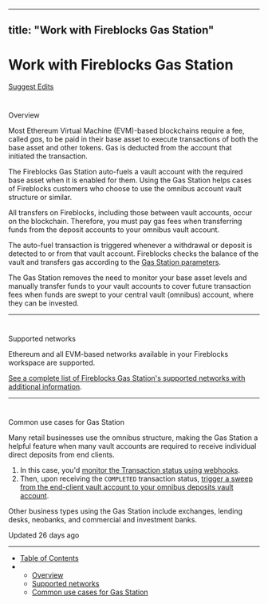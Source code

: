 ---
  title: "Work with Fireblocks Gas Station"
  ---
  
  # Work with Fireblocks Gas Station

[Suggest Edits](/edit/work-with-gas-station)

# 

Overview

[](#overview)

Most Ethereum Virtual Machine (EVM)-based blockchains require a fee, called _gas_, to be paid in their base asset to execute transactions of both the base asset and other tokens. Gas is deducted from the account that initiated the transaction.

The Fireblocks Gas Station auto-fuels a vault account with the required base asset when it is enabled for them. Using the Gas Station helps cases of Fireblocks customers who choose to use the omnibus account vault structure or similar.

All transfers on Fireblocks, including those between vault accounts, occur on the blockchain. Therefore, you must pay gas fees when transferring funds from the deposit accounts to your omnibus vault account.

The auto-fuel transaction is triggered whenever a withdrawal or deposit is detected to or from that vault account. Fireblocks checks the balance of the vault and transfers gas according to the [Gas Station parameters](/docs/gas-station-setup#gas-station-parameters).

The Gas Station removes the need to monitor your base asset levels and manually transfer funds to your vault accounts to cover future transaction fees when funds are swept to your central vault (omnibus) account, where they can be invested.

  

* * *

  

# 

Supported networks

[](#supported-networks)

Ethereum and all EVM-based networks available in your Fireblocks workspace are supported.

[See a complete list of Fireblocks Gas Station's supported networks with additional information](https://support.fireblocks.io/hc/en-us/articles/360016557960-Fireblocks-Gas-Station).

  

* * *

  

# 

Common use cases for Gas Station

[](#common-use-cases-for-gas-station)

Many retail businesses use the omnibus structure, making the Gas Station a helpful feature when many vault accounts are required to receive individual direct deposits from end clients.

1.  In this case, you'd [monitor the Transaction status using webhooks](/docs/monitor-tx-status).
2.  Then, upon receiving the `COMPLETED` transaction status, [trigger a sweep from the end-client vault account to your omnibus deposits vault account](/docs/sweep-funds).

Other business types using the Gas Station include exchanges, lending desks, neobanks, and commercial and investment banks.

Updated 26 days ago

* * *

*   [Table of Contents](#)
*   *   [Overview](#overview)
    *   [Supported networks](#supported-networks)
    *   [Common use cases for Gas Station](#common-use-cases-for-gas-station)